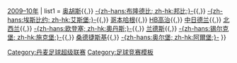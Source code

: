 {{Navbox
| name = 丹超2009/10
| title = [[丹麥足球超級聯賽]]{{,}} [[丹麦足球超级联赛2009–2010赛季|2009–10年]]
| list1 = [[奥胡斯体操协会俱乐部|奥胡斯]]{{,}} [[邦比足球會|-{zh-hans:布隆德比; zh-hk:邦比;}-]]{{,}} [[埃斯比约fB|-{zh-hans:埃斯比约; zh-hk:艾斯堡;}-]]{{,}} [[哥本哈根足球會|哥本哈根]]{{,}} [[HB高治]]{{,}} [[中日德兰足球俱乐部|中日德兰]]{{,}} [[北西兰足球俱乐部|北西兰]]{{,}} [[欧登塞足球俱乐部|-{zh-hans:欧登塞; zh-hk:奧丹斯;}-]]{{,}} [[兰德斯足球俱乐部|兰德斯]]{{,}} [[锡尔克堡IF|-{zh-hans:锡尔克堡; zh-hk:施克堡;}-]]{{,}} [[桑德捷斯基]]{{,}} [[奧爾堡足球會|-{zh-hans:奥尔堡; zh-hk:阿爾堡;}-]]
}}<noinclude>
[[Category:丹麦足球超级联赛]]
[[Category:足球竞赛模板]]
</noinclude>